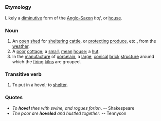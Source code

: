 =={{En}}==

===Etymology===
Likely a [[diminutive]] form of the [[Anglo-Saxon]] ''hof'', or [[house]].

===Noun===
# An [[open]] [[shed]] for [[shelter]]ing [[cattle]], or [[protect]]ing [[produce]], etc., from the [[weather]].
# A [[poor]] [[cottage]]; a [[small]], [[mean]] [[house]]; a [[hut]].
# In the [[manufacture]] of [[porcelain]], a [[large]], [[conical]] [[brick]] [[structure]] around which the [[firing]] [[kiln]]s are grouped.

===Transitive verb===
# To put in a hovel; to [[shelter]].

===Quotes===
* ''To '''hovel''' thee with swine, and rogues forlon''. -- Shakespeare
* ''The poor are '''hoveled''' and hustled together''. -- Tennyson